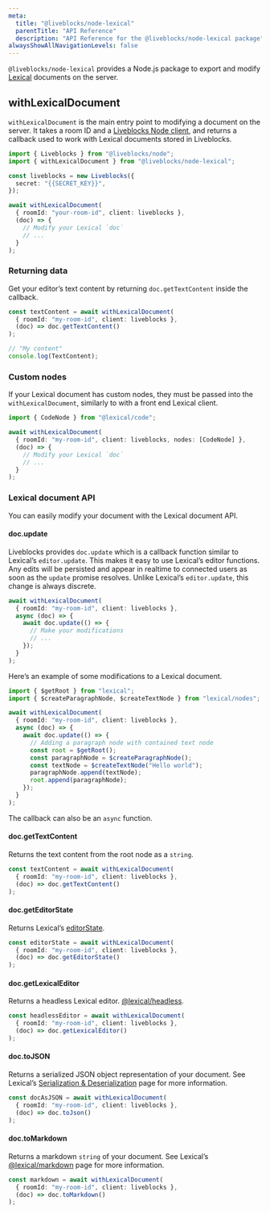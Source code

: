 ```yaml
---
meta:
  title: "@liveblocks/node-lexical"
  parentTitle: "API Reference"
  description: "API Reference for the @liveblocks/node-lexical package"
alwaysShowAllNavigationLevels: false
---
```


`@liveblocks/node-lexical` provides a Node.js package to export and modify
[Lexical](https://lexical.dev/) documents on the server.

## withLexicalDocument

`withLexicalDocument` is the main entry point to modifying a document on the
server. It takes a room ID and a
[Liveblocks Node client](/docs/api-reference/liveblocks-node#Liveblocks-client),
and returns a callback used to work with Lexical documents stored in Liveblocks.

```ts highlight="8-14"
import { Liveblocks } from "@liveblocks/node";
import { withLexicalDocument } from "@liveblocks/node-lexical";

const liveblocks = new Liveblocks({
  secret: "{{SECRET_KEY}}",
});

await withLexicalDocument(
  { roomId: "your-room-id", client: liveblocks },
  (doc) => {
    // Modify your Lexical `doc`
    // ...
  }
);
```

### Returning data

Get your editor’s text content by returning `doc.getTextContent` inside the
callback.

```ts
const textContent = await withLexicalDocument(
  { roomId: "my-room-id", client: liveblocks },
  (doc) => doc.getTextContent()
);

// "My content"
console.log(TextContent);
```

### Custom nodes

If your Lexical document has custom nodes, they must be passed into the
`withLexicalDocument`, similarly to with a front end Lexical client.

```ts highlight="4"
import { CodeNode } from "@lexical/code";

await withLexicalDocument(
  { roomId: "my-room-id", client: liveblocks, nodes: [CodeNode] },
  (doc) => {
    // Modify your Lexical `doc`
    // ...
  }
);
```

### Lexical document API

You can easily modify your document with the Lexical document API.

#### doc.update

Liveblocks provides `doc.update` which is a callback function similar to
Lexical’s `editor.update`. This makes it easy to use Lexical’s editor functions.
Any edits will be persisted and appear in realtime to connected users as soon as
the `update` promise resolves. Unlike Lexical’s `editor.update`, this change is
always discrete.

```ts
await withLexicalDocument(
  { roomId: "my-room-id", client: liveblocks },
  async (doc) => {
    await doc.update(() => {
      // Make your modifications
      // ...
    });
  }
);
```

Here’s an example of some modifications to a Lexical document.

```ts
import { $getRoot } from "lexical";
import { $createParagraphNode, $createTextNode } from "lexical/nodes";

await withLexicalDocument(
  { roomId: "my-room-id", client: liveblocks },
  async (doc) => {
    await doc.update(() => {
      // Adding a paragraph node with contained text node
      const root = $getRoot();
      const paragraphNode = $createParagraphNode();
      const textNode = $createTextNode("Hello world");
      paragraphNode.append(textNode);
      root.append(paragraphNode);
    });
  }
);
```

The callback can also be an `async` function.

#### doc.getTextContent

Returns the text content from the root node as a `string`.

```ts
const textContent = await withLexicalDocument(
  { roomId: "my-room-id", client: liveblocks },
  (doc) => doc.getTextContent()
);
```

#### doc.getEditorState

Returns Lexical’s [editorState](https://lexical.dev/docs/concepts/editor-state).

```ts
const editorState = await withLexicalDocument(
  { roomId: "my-room-id", client: liveblocks },
  (doc) => doc.getEditorState()
);
```

#### doc.getLexicalEditor

Returns a headless Lexical editor.
[@lexical/headless](https://lexical.dev/docs/packages/lexical-headless).

```ts
const headlessEditor = await withLexicalDocument(
  { roomId: "my-room-id", client: liveblocks },
  (doc) => doc.getLexicalEditor()
);
```

#### doc.toJSON

Returns a serialized JSON object representation of your document. See Lexical’s
[Serialization & Deserialization](https://lexical.dev/docs/concepts/serialization)
page for more information.

```ts
const docAsJSON = await withLexicalDocument(
  { roomId: "my-room-id", client: liveblocks },
  (doc) => doc.toJson()
);
```

#### doc.toMarkdown

Returns a markdown `string` of your document. See Lexical’s
[@lexical/markdown](https://lexical.dev/docs/concepts/serialization) page for
more information.

```ts
const markdown = await withLexicalDocument(
  { roomId: "my-room-id", client: liveblocks },
  (doc) => doc.toMarkdown()
);
```
